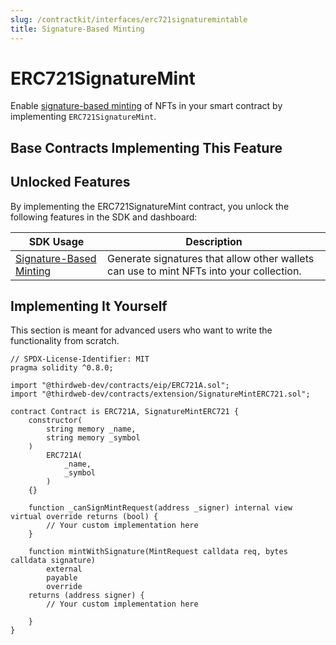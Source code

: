 ```yaml
---
slug: /contractkit/interfaces/erc721signaturemintable
title: Signature-Based Minting
---
```



# ERC721SignatureMint

Enable [signature-based minting](/glossary/signature-based-minting) of NFTs in your smart contract by implementing `ERC721SignatureMint`.

<ViewContractCodeButton
  link="https://github.com/thirdweb-dev/contracts/blob/main/contracts/extension/SignatureMintERC721.sol"
  name="SignatureMintERC721"
/>

## Base Contracts Implementing This Feature

<div className="row" style={{ marginBottom: 24 }}>
  <div className="col col--6" style={{ padding: 8 }}>
    <QuickstartCard
      name="ERC721 Signature Mint Base Contract"
      link="/contractkit/base-contracts/erc-721/erc721signaturemint"
      image="/assets/icons/general.png"
    />
  </div>
</div>

## Unlocked Features

By implementing the ERC721SignatureMint contract, you unlock the following features in the SDK and dashboard:

| SDK Usage                                                      | Description                                                                             |
| -------------------------------------------------------------- | --------------------------------------------------------------------------------------- |
| [Signature-Based Minting](/typescript/sdk.erc721signaturemint) | Generate signatures that allow other wallets can use to mint NFTs into your collection. |

## Implementing It Yourself

This section is meant for advanced users who want to write the functionality from scratch.

```solidity
// SPDX-License-Identifier: MIT
pragma solidity ^0.8.0;

import "@thirdweb-dev/contracts/eip/ERC721A.sol";
import "@thirdweb-dev/contracts/extension/SignatureMintERC721.sol";

contract Contract is ERC721A, SignatureMintERC721 {
    constructor(
        string memory _name,
        string memory _symbol
    )
        ERC721A(
            _name,
            _symbol
        )
    {}

    function _canSignMintRequest(address _signer) internal view virtual override returns (bool) {
        // Your custom implementation here
    }

    function mintWithSignature(MintRequest calldata req, bytes calldata signature)
        external
        payable
        override
    returns (address signer) {
        // Your custom implementation here

    }
}
```
